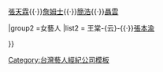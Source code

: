 {{Navbox
|name    =傑星娛樂
|title   =[[傑星娛樂]]旗下藝人
| state     = {{{state<includeonly>|autocollapse</includeonly>}}}
| bodyclass = hlist

|group1 =男藝人
|list1=[[曾國城]]{{·}}[[張天霖]]{{·}}[[詹姆士_(廚師)|詹姆士]]{{·}}[[簡浩]]{{·}}[[聶雲]]

|group2 =女藝人
|list2 = 王棠-{云}-{{·}}[[張本渝]]

}}<noinclude>
{{collapsible option}}
[[Category:台灣藝人經紀公司模板]]
</noinclude>